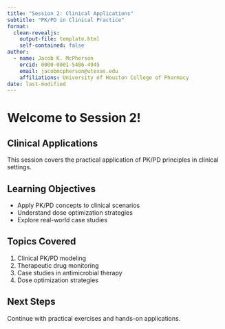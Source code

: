 ```yaml
---
title: "Session 2: Clinical Applications"
subtitle: "PK/PD in Clinical Practice"
format: 
  clean-revealjs:
    output-file: template.html
    self-contained: false
author:
  - name: Jacob K. McPherson
    orcid: 0000-0001-5486-4945
    email: jacobmcpherson@utexas.edu
    affiliations: University of Houston College of Pharmacy
date: last-modified
---
```


# Welcome to Session 2!

## Clinical Applications

This session covers the practical application of PK/PD principles in clinical settings.

## Learning Objectives

- Apply PK/PD concepts to clinical scenarios
- Understand dose optimization strategies
- Explore real-world case studies

## Topics Covered

1. Clinical PK/PD modeling
2. Therapeutic drug monitoring
3. Case studies in antimicrobial therapy
4. Dose optimization strategies

## Next Steps

Continue with practical exercises and hands-on applications.
